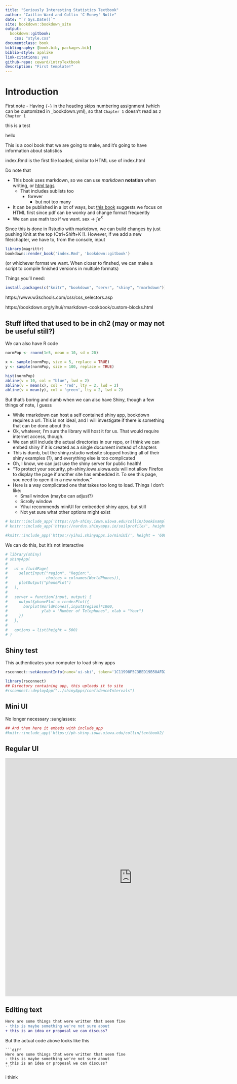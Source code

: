 ```yaml
--- 
title: "Seriously Interesting Statistics Textbook"
author: "Caitlin Ward and Collin 'C-Money' Nolte"
date: "`r Sys.Date()`"
site: bookdown::bookdown_site
output: 
  bookdown::gitbook:
    css: "style.css"
documentclass: book
bibliography: [book.bib, packages.bib]
biblio-style: apalike
link-citations: yes
github-repo: ceward/introTextbook
description: "First template!"
---
```

<style>
  #wrap {
    width: 750px;
    height: 1500px;
    padding: 0;
    overflow: hidden;
  }
  #scaled-frame {
    width: 1000px;
    height: 2000px;
    border: 0px;
  }
  #scaled-frame {
    zoom: 0.75;
    -moz-transform: scale(0.75);
    -moz-transform-origin: 0 0;
    -o-transform: scale(0.75);
    -o-transform-origin: 0 0;
    -webkit-transform: scale(0.75);
    -webkit-transform-origin: 0 0;
  }
  @media screen and (-webkit-min-device-pixel-ratio:0) {
    #scaled-frame {
      zoom: 1;
    }
  }
</style>
<!-- <style type="text/css"> -->
<!-- .main-container { -->
<!--   max-width: 1800px; -->
<!--   margin-left: auto; -->
<!--   margin-right: auto; -->
<!-- } -->
<!-- </style> -->
<!-- <style> -->
<!--     #wrap { width: 600px; height: 390px; padding: 0; overflow: hidden; } -->
<!--     #frame { width: 800px; height: 520px; border: 1px solid black; } -->
<!--     #frame { -->
<!--         -ms-zoom: 0.75; -->
<!--         -moz-transform: scale(0.75); -->
<!--         -moz-transform-origin: 0 0; -->
<!--         -o-transform: scale(0.75); -->
<!--         -o-transform-origin: 0 0; -->
<!--         -webkit-transform: scale(0.75); -->
<!--         -webkit-transform-origin: 0 0; -->
<!--     } -->
<!-- </style> -->



# Introduction {-}
<!-- # Introduction {.para1 -} <- this adds para1 class to introduction--> 

First note - Having `{-}` in the heading skips numbering assignment (which can be customized in _bookdown.yml), so that `Chapter 1` doesn't read  as `2 Chapter 1`

<p class="para1">this is a test</p>
<div class="para1"> hello </div>

This is a cool book that we are going to make, and it's going to have information about statistics

index.Rmd is the first file loaded, similar to HTML use of index.html

Do note that

- This book uses markdown, so we can use *markdown* **notation** when writing, or <u> html tags</u> 
  + That includes sublists too
    - forever
      * but not too many
- It can be published in a lot of ways, but [this book](https://bookdown.org/yihui/bookdown/) suggests we focus on HTML first since pdf can be wonky and change format frequently
- We can use math too if we want. sex  $\rightarrow$ $\int e^X$

Since this is done in Rstudio with markdown, we can build changes by just pushing Knit at the top (Ctrl+Shift+K !). However, if we add a new file/chapter, we have to, from the console, input

```r
library(magrittr)
bookdown::render_book('index.Rmd', 'bookdown::gitbook')
```
(or whichever format we want. When closer to finshed, we can make a script to compile finished versions in multiple formats)

Things you'll need:

```r
install.packages(c("knitr", "bookdown", "servr", "shiny", "rmarkdown"))
```


https://www.w3schools.com/css/css_selectors.asp

https://bookdown.org/yihui/rmarkdown-cookbook/custom-blocks.html

## Stuff lifted that used to be in ch2 (may or may not be useful still?)


We can also have R code

```r
normPop <- rnorm(1e5, mean = 10, sd = 20)

x <- sample(normPop, size = 5, replace = TRUE)
y <- sample(normPop, size = 100, replace = TRUE)

hist(normPop)
abline(v = 10, col = "blue", lwd = 2)
abline(v = mean(x), col = 'red', lty = 2, lwd = 2)
abline(v = mean(y), col = 'green', lty = 2, lwd = 2)
```

But that's boring and dumb when we can also have Shiny, though a few things of note, I guess

- While rmarkdown can host a self contained shiny app, bookdown requires a url. This is not ideal, and I will investigate if there is something that can be done about this
- Ok, whatever, I'm sure the library will host it for us. That would require internet access, though.
- We can still include the actual directories in our repo, or I think we can embed shiny if it is created as a single document instead of chapters
- This is dumb, but the shiny.rstudio website stopped hosting all of their shiny examples (?), and everything else is too complicated
- Oh, I know, we can just use the shiny server for public health!
- "To protect your security, ph-shiny.iowa.uiowa.edu will not allow Firefox to display the page if another site has embedded it. To see this page, you need to open it in a new window."
- Here is a way complicated one that takes too long to load. Things I don't like:
  - Small window (maybe can adjust?)
  - Scrolly window
  - Yihui recommends miniUI for embedded shiny apps, but still
  - Not yet sure what other options might exist
  
```r
# knitr::include_app('https://ph-shiny.iowa.uiowa.edu/collin/bookExample/', height = '600px')
# knitr::include_app('https://nardus.shinyapps.io/soilprofile/', height = '600px')
```

```r
#knitr::include_app('https://yihui.shinyapps.io/miniUI/', height = '600px')
```

We can do this, but it's not interactive
```r
# library(shiny)
# shinyApp(
# 
#   ui = fluidPage(
#     selectInput("region", "Region:",
#                 choices = colnames(WorldPhones)),
#     plotOutput("phonePlot")
#   ),
# 
#   server = function(input, output) {
#     output$phonePlot = renderPlot({
#       barplot(WorldPhones[,input$region]*1000,
#               ylab = "Number of Telephones", xlab = "Year")
#     })
#   },
# 
#   options = list(height = 500)
# )
```


## Shiny test

This authenticates your computer to load shiny apps
```r
rsconnect::setAccountInfo(name='ui-sbi', token='1C11998F5C3BED19B58AFD22D349483C', secret='DsgOVlwde3RKJzzu5Nd07xVFrr7gv56kZ8NAFKyP')
```

```r
library(rsconnect)
## Directory containing app, this uploads it to site
#rsconnect::deployApp("../shinyApps/confidenceIntervals")
```

## Mini UI

No longer necessary :sunglasses:
```r
## And then here it embeds with include_app
#knitr::include_app('https://ph-shiny.iowa.uiowa.edu/collin/textbook2/', height = '1000px')
```

## Regular UI
<!-- <div id = "wrap"> -->
<!-- <iframe id="scaled-frame" src="https://ph-shiny.iowa.uiowa.edu/collin/textbook3/" width = "800" height = "950">  -->
<!-- </iframe> -->
<!-- </div> -->
<iframe src="https://ph-shiny.iowa.uiowa.edu/collin/textbook3/" width = "800" height = "750" frameBorder="0"> 
</iframe>

## Editing text

```diff
Here are some things that were written that seem fine
- this is maybe something we're not sure about
+ this is an idea or proposal we can discuss?
```

But the actual code above looks like this


    ```diff
    Here are some things that were written that seem fine
    - this is maybe something we're not sure about
    + this is an idea or proposal we can discuss?
    ```


i think
